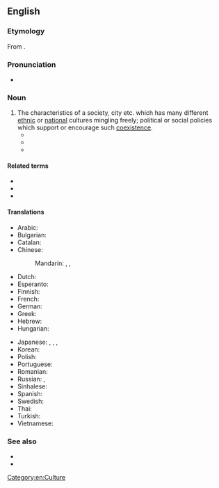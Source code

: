 ==English==
{{was wotd|2011|April|24}}
{{wikipedia}}

===Etymology===
From {{af|en|multicultural|-ism}}.

===Pronunciation===
* {{a|UK}} {{IPA|/mʌltɪˈkʌltʃəɹəlɪz(ə)m/|lang=en}}

===Noun===
{{en-noun|~}}

# The characteristics of a society, city etc. which has many different [[ethnic]] or [[national]] cultures mingling freely; political or social policies which support or encourage such [[coexistence]]. {{defdate|from 20th c.}}
#* {{quote-magazine|date=8 April 1991|author=Barbara Ehrenreich|magazine=Time|passage=Something had to replace the threat of communism, and at last a workable substitute is at hand. "'''Multiculturalism'''," as the new menace is known, has been denounced in the media recently as the new McCarthyism, the new fundamentalism, even the new totalitarianism -- take your choice.|title=Essay: Teach Diversity -- with a Smile}}
#* {{quote-news|date=3 August 2005|author=David Davis MP|work=Daily Telegraph|passage=Britain has pursued a policy of '''multiculturalism''' - allowing people of different cultures to settle without expecting them to integrate into society.}}
#* {{quote-magazine|date=7 April 2011|title=On a mat and a prayer|magazine=The Economist|passage=Earlier this year he said '''multiculturalism''' had “failed”, that immigrants needed to “melt” into French society, and that “we do not want ostentatious prayers in the street in France.”}}

====Related terms====
* {{l|en|multicultural}}
* {{l|en|multiculturally}}
* {{l|en|multicultured}}

====Translations====
{{trans-top|societal idea}}
* Arabic: {{t|ar|اَلتَّعَدُّدِيَّة اَلثَّقَافِيَّة|f|tr=at-taʿaddudiyya ṯ-ṯaqāfiyya}}
* Bulgarian: {{t|bg|мултикултурализъм|m|tr=mùltikulturalízǎm}}
* Catalan: {{t+|ca|multiculturalisme|m}}
* Chinese:
*: Mandarin: {{t|cmn|多元文化|tr=duōyuán wénhuà|sc=Hani}}, {{t|cmn|多元文化主義}}, {{t|cmn|多元文化主义|tr=duōyuánwénhuàzhǔyì}}
* Dutch: {{t|nl|multiculturalisme|n}}
* Esperanto: {{t|eo|multkulturismo}}
* Finnish: {{t+|fi|monikulttuurisuus}}
* French: {{t+|fr|multiculturalisme|m}}
* German: {{t+|de|Multikulturalismus|m}}
* Greek: {{t-needed|el}}
* Hebrew: {{t|he|רב-תרבותיות}}
* Hungarian: {{t|hu|multikulturalizmus}}
{{trans-mid}}
* Japanese: {{t|ja|多元文化論|tr=たげんぶんかろん, tagen-bunka-ron}}, {{t|ja|多文化|tr=たぶんか, ta-bunka}}, {{t+|ja|多文化主義|tr=たぶんかしゅぎ, tabunkashugi}}, {{t|ja|マルチカルチュラリズム|tr=maruchikaruchurarizumu}}
* Korean: {{t|ko|다문화주의}}
* Polish: {{t+|pl|wielokulturowość|f}}
* Portuguese: {{t|pt|multiculturalismo|m}}
* Romanian: {{t|ro|multiculturalism}}
* Russian: {{t+|ru|многокульту́рность|f}}, {{t+|ru|мультикультурали́зм|m}}
* Sinhalese: {{t-needed|si}}
* Spanish: {{t|es|multiculturalismo|m}}
* Swedish: {{t|sv|multikulturalism|c}}
* Thai: {{t-needed|th}}
* Turkish: {{t-needed|tr}}
* Vietnamese: {{t-needed|vi}}
{{trans-bottom}}

===See also===
* {{l|en|cosmopolitan}}
* {{l|en|culturism}}

[[Category:en:Culture]]